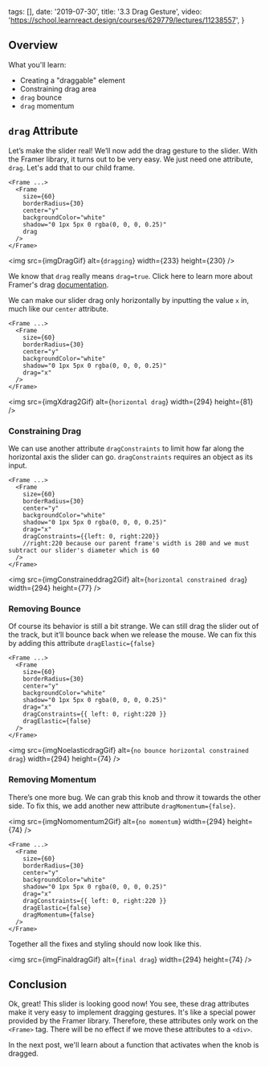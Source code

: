 
  tags: [],
  date: '2019-07-30',
  title: '3.3 Drag Gesture',
  video: 'https://school.learnreact.design/courses/629779/lectures/11238557',
}


## Overview

What you'll learn:

- Creating a "draggable" element
- Constraining drag area
- `drag` bounce
- `drag` momentum

## `drag` Attribute

Let’s make the slider real! We’ll now add the drag gesture to the slider. With the Framer library, it turns out to be very easy. We just need one attribute, `drag`. Let's add that to our child frame.

```jsx{8}
<Frame ...>
  <Frame
    size={60}
    borderRadius={30}
    center="y"
    backgroundColor="white"
    shadow="0 1px 5px 0 rgba(0, 0, 0, 0.25)"
    drag
  />
</Frame>
```

<img src={imgDragGif} alt={`dragging`} width={233} height={230} />

We know that `drag` really means `drag=true`. Click here to learn more about Framer's drag [documentation](https://www.framer.com/api/frame/#draggableprops.drag).

We can make our slider drag only horizontally by inputting the value `x` in, much like our `center` attribute.

```jsx{8}
<Frame ...>
  <Frame
    size={60}
    borderRadius={30}
    center="y"
    backgroundColor="white"
    shadow="0 1px 5px 0 rgba(0, 0, 0, 0.25)"
    drag="x"
  />
</Frame>
```

<img src={imgXdrag2Gif} alt={`horizontal drag`} width={294} height={81} />

### Constraining Drag

We can use another attribute `dragConstraints` to limit how far along the horizontal axis the slider can go. `dragConstraints` requires an object as its input.

```jsx{9}
<Frame ...>
  <Frame
    size={60}
    borderRadius={30}
    center="y"
    backgroundColor="white"
    shadow="0 1px 5px 0 rgba(0, 0, 0, 0.25)"
    drag="x"
    dragConstraints={{left: 0, right:220}}
    //right:220 because our parent frame's width is 280 and we must subtract our slider's diameter which is 60
  />
</Frame>
```

<img
  src={imgConstraineddrag2Gif}
  alt={`horizontal constrained drag`}
  width={294}
  height={77}
/>

### Removing Bounce

Of course its behavior is still a bit strange. We can still drag the slider out of the track, but it’ll bounce back when we release the mouse. We can fix this by adding this attribute `dragElastic={false}`

```jsx{10}
<Frame ...>
  <Frame
    size={60}
    borderRadius={30}
    center="y"
    backgroundColor="white"
    shadow="0 1px 5px 0 rgba(0, 0, 0, 0.25)"
    drag="x"
    dragConstraints={{ left: 0, right:220 }}
    dragElastic={false}
  />
</Frame>
```

<img
  src={imgNoelasticdragGif}
  alt={`no bounce horizontal constrained drag`}
  width={294}
  height={74}
/>

### Removing Momentum

There’s one more bug. We can grab this knob and throw it towards the other side. To fix this, we add another new attribute `dragMomentum={false}`.

<img src={imgNomomentum2Gif} alt={`no momentum`} width={294} height={74} />

```jsx{11}
<Frame ...>
  <Frame
    size={60}
    borderRadius={30}
    center="y"
    backgroundColor="white"
    shadow="0 1px 5px 0 rgba(0, 0, 0, 0.25)"
    drag="x"
    dragConstraints={{ left: 0, right:220 }}
    dragElastic={false}
    dragMomentum={false}
  />
</Frame>
```

Together all the fixes and styling should now look like this.

<img src={imgFinaldragGif} alt={`final drag`} width={294} height={74} />

## Conclusion

Ok, great! This slider is looking good now! You see, these drag attributes make it very easy to implement dragging gestures. It's like a special power provided by the Framer library. Therefore, these attributes only work on the `<Frame>` tag. There will be no effect if we move these attributes to a `<div>`.

In the next post, we'll learn about a function that activates when the knob is dragged.
